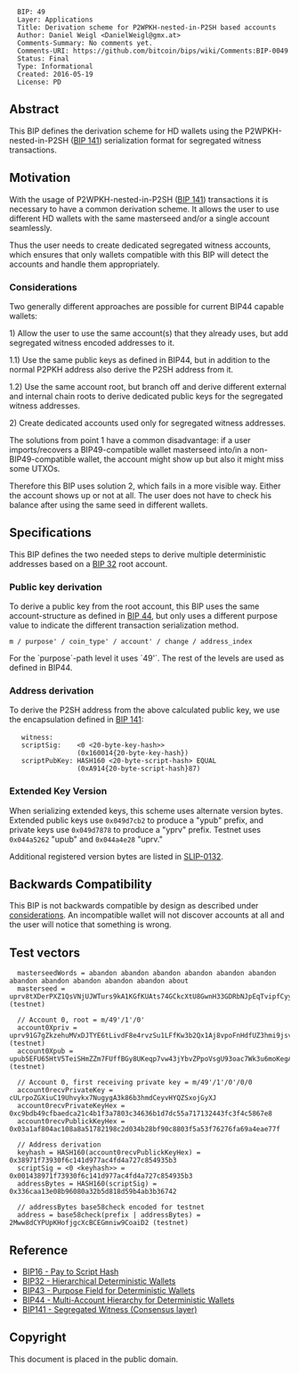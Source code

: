 <pre>
  BIP: 49
  Layer: Applications
  Title: Derivation scheme for P2WPKH-nested-in-P2SH based accounts
  Author: Daniel Weigl <DanielWeigl@gmx.at>
  Comments-Summary: No comments yet.
  Comments-URI: https://github.com/bitcoin/bips/wiki/Comments:BIP-0049
  Status: Final
  Type: Informational
  Created: 2016-05-19
  License: PD
</pre>

==Abstract==

This BIP defines the derivation scheme for HD wallets using the P2WPKH-nested-in-P2SH ([[bip-0141.mediawiki|BIP 141]]) serialization format for segregated witness transactions.

==Motivation==

With the usage of P2WPKH-nested-in-P2SH ([[bip-0141.mediawiki#p2wpkh-nested-in-bip16-p2sh|BIP 141]]) transactions it is necessary to have a common derivation scheme.
It allows the user to use different HD wallets with the same masterseed and/or a single account seamlessly.

Thus the user needs to create dedicated segregated witness accounts, which ensures that only wallets compatible with this BIP
will detect the accounts and handle them appropriately.

===Considerations===
Two generally different approaches are possible for current BIP44 capable wallets:

1) Allow the user to use the same account(s) that they already uses, but add segregated witness encoded addresses to it.

1.1) Use the same public keys as defined in BIP44, but in addition to the normal P2PKH address also derive the P2SH address from it.

1.2) Use the same account root, but branch off and derive different external and internal chain roots to derive dedicated public keys for the segregated witness addresses.

2) Create dedicated accounts used only for segregated witness addresses.

The solutions from point 1 have a common disadvantage: if a user imports/recovers a BIP49-compatible wallet masterseed into/in a non-BIP49-compatible wallet, the account might show up but also it might miss some UTXOs.

Therefore this BIP uses solution 2, which fails in a more visible way. Either the account shows up or not at all. The user does not have to check his balance after using the same seed in different wallets.


==Specifications==

This BIP defines the two needed steps to derive multiple deterministic addresses based on a [[bip-0032.mediawiki|BIP 32]] root account.

===Public key derivation===

To derive a public key from the root account, this BIP uses the same account-structure as defined in
[[bip-0044.mediawiki|BIP 44]], but only uses a different purpose value to indicate the different transaction
serialization method.

<pre>
m / purpose' / coin_type' / account' / change / address_index
</pre>

For the `purpose`-path level it uses `49'`. The rest of the levels are used as defined in BIP44.


===Address derivation===

To derive the P2SH address from the above calculated public key, we use the encapsulation defined in [[bip-0141.mediawiki#p2wpkh-nested-in-bip16-p2sh|BIP 141]]:

    witness:      <signature> <pubkey>
    scriptSig:    <0 <20-byte-key-hash>>
                  (0x160014{20-byte-key-hash})
    scriptPubKey: HASH160 <20-byte-script-hash> EQUAL
                  (0xA914{20-byte-script-hash}87)


===Extended Key Version===

When serializing extended keys, this scheme uses alternate version bytes. Extended public keys use <code>0x049d7cb2</code> to produce a "ypub" prefix, and private keys use <code>0x049d7878</code> to produce a "yprv" prefix. Testnet uses <code>0x044a5262</code> "upub" and <code>0x044a4e28</code> "uprv."

Additional registered version bytes are listed in [[https://github.com/satoshilabs/slips/blob/master/slip-0132.md|SLIP-0132]].


==Backwards Compatibility==

This BIP is not backwards compatible by design as described under [[#considerations|considerations]]. An incompatible wallet will not discover accounts at all and the user will notice that something is wrong.


==Test vectors==

<pre>
  masterseedWords = abandon abandon abandon abandon abandon abandon abandon abandon abandon abandon abandon about
  masterseed = uprv8tXDerPXZ1QsVNjUJWTurs9kA1KGfKUAts74GCkcXtU8GwnH33GDRbNJpEqTvipfCyycARtQJhmdfWf8oKt41X9LL1zeD2pLsWmxEk3VAwd (testnet)

  // Account 0, root = m/49'/1'/0'
  account0Xpriv = uprv91G7gZkzehuMVxDJTYE6tLivdF8e4rvzSu1LFfKw3b2Qx1Aj8vpoFnHdfUZ3hmi9jsvPifmZ24RTN2KhwB8BfMLTVqaBReibyaFFcTP1s9n (testnet)
  account0Xpub = upub5EFU65HtV5TeiSHmZZm7FUffBGy8UKeqp7vw43jYbvZPpoVsgU93oac7Wk3u6moKegAEWtGNF8DehrnHtv21XXEMYRUocHqguyjknFHYfgY (testnet)

  // Account 0, first receiving private key = m/49'/1'/0'/0/0
  account0recvPrivateKey = cULrpoZGXiuC19Uhvykx7NugygA3k86b3hmdCeyvHYQZSxojGyXJ
  account0recvPrivateKeyHex = 0xc9bdb49cfbaedca21c4b1f3a7803c34636b1d7dc55a717132443fc3f4c5867e8
  account0recvPublickKeyHex = 0x03a1af804ac108a8a51782198c2d034b28bf90c8803f5a53f76276fa69a4eae77f

  // Address derivation
  keyhash = HASH160(account0recvPublickKeyHex) = 0x38971f73930f6c141d977ac4fd4a727c854935b3
  scriptSig = <0 <keyhash>> = 0x001438971f73930f6c141d977ac4fd4a727c854935b3
  addressBytes = HASH160(scriptSig) = 0x336caa13e08b96080a32b5d818d59b4ab3b36742

  // addressBytes base58check encoded for testnet
  address = base58check(prefix | addressBytes) = 2Mww8dCYPUpKHofjgcXcBCEGmniw9CoaiD2 (testnet)
</pre>


==Reference==

* [[bip-0016.mediawiki|BIP16 - Pay to Script Hash]]
* [[bip-0032.mediawiki|BIP32 - Hierarchical Deterministic Wallets]]
* [[bip-0043.mediawiki|BIP43 - Purpose Field for Deterministic Wallets]]
* [[bip-0044.mediawiki|BIP44 - Multi-Account Hierarchy for Deterministic Wallets]]
* [[bip-0141.mediawiki|BIP141 - Segregated Witness (Consensus layer)]]

== Copyright ==

This document is placed in the public domain.
